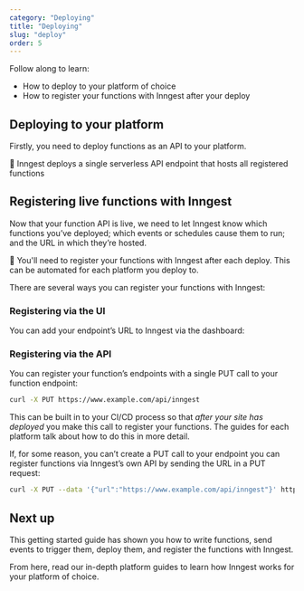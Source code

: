 ```yaml
---
category: "Deploying"
title: "Deploying"
slug: "deploy"
order: 5
---
```


Follow along to learn:

- How to deploy to your platform of choice
- How to register your functions with Inngest after your deploy


## Deploying to your platform

Firstly, you need to deploy functions as an API to your platform.  

<aside>

💁 Inngest deploys a single serverless API endpoint that hosts all registered functions

</aside>

## Registering live functions with Inngest

Now that your function API is live, we need to let Inngest know which functions you’ve deployed; which events or schedules cause them to run; and the URL in which they’re hosted.

<aside>

💁 You'll need to register your functions with Inngest after each deploy.  This can be automated for each platform you deploy to.

</aside>


There are several ways you can register your functions with Inngest:

### Registering via the UI

You can add your endpoint’s URL to Inngest via the dashboard:

<!-- TODO: VIDEO -->

### Registering via the API

You can register your function’s endpoints with a single PUT call to your function endpoint:

```bash
curl -X PUT https://www.example.com/api/inngest
```

This can be built in to your CI/CD process so that *after your site has deployed* you make this call to register your functions.  The guides for each platform talk about how to do this in more detail.

If, for some reason, you can’t create a PUT call to your endpoint you can register functions via Inngest’s own API by sending the URL in a PUT request:

```bash
curl -X PUT --data '{"url":"https://www.example.com/api/inngest"}' https://api.inngest.com/fn/register
```

## Next up

This getting started guide has shown you how to write functions, send events to trigger them, deploy them, and register the functions with Inngest.

From here, read our in-depth platform guides to learn how Inngest works for your platform of choice.
